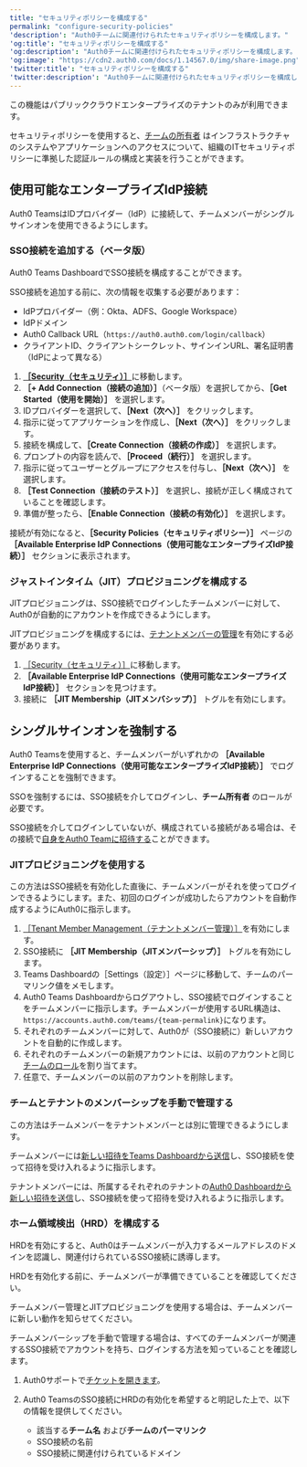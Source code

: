 ```yaml
---
title: "セキュリティポリシーを構成する"
permalink: "configure-security-policies"
'description': "Auth0チームに関連付けられたセキュリティポリシーを構成します。"
'og:title': "セキュリティポリシーを構成する"
'og:description': "Auth0チームに関連付けられたセキュリティポリシーを構成します。"
'og:image': "https://cdn2.auth0.com/docs/1.14567.0/img/share-image.png"
'twitter:title': "セキュリティポリシーを構成する"
'twitter:description': "Auth0チームに関連付けられたセキュリティポリシーを構成します。"
---
```


<Callout icon="file-lines" color="#0EA5E9" iconType="regular">

この機能はパブリッククラウドエンタープライズのテナントのみが利用できます。

</Callout>

セキュリティポリシーを使用すると、[チームの所有者](/docs/ja-jp/get-started/auth0-teams/team-member-management) はインフラストラクチャのシステムやアプリケーションへのアクセスについて、組織のITセキュリティポリシーに準拠した認証ルールの構成と実装を行うことができます。

## 使用可能なエンタープライズIdP接続

Auth0 TeamsはIDプロバイダー（<Tooltip data-tooltip-id="react-containers-DefinitionTooltip-2" href="/docs/ja-jp/glossary?term=idp" tip="IDプロバイダー（IdP）: デジタルIDを保存および管理するサービス。" cta="用語集の表示">IdP</Tooltip>）に接続して、チームメンバーがシングルサインオンを使用できるようにします。

### SSO接続を追加する（ベータ版）

Auth0 Teams Dashboardで<Tooltip data-tooltip-id="react-containers-DefinitionTooltip-0" href="/docs/ja-jp/glossary?term=single-sign-on" tip="シングルサインオン（SSO）: ユーザーが1つのアプリケーションにログインした後、そのユーザーを他のアプリケーションに自動的にログインさせるサービス。" cta="用語集の表示">SSO</Tooltip>接続を構成することができます。

<Callout icon="file-lines" color="#0EA5E9" iconType="regular">

SSO接続を追加する前に、次の情報を収集する必要があります：

* IdPプロバイダー（例：Okta、ADFS、Google Workspace）
* IdPドメイン
* Auth0 Callback URL（`https://auth0.auth0.com/login/callback`）
* クライアントID、クライアントシークレット、サインインURL、署名証明書（IdPによって異なる）

</Callout>

1. [**［Security（セキュリティ）］**](https://accounts.auth0.com/teams/#/security-policies)に移動します。
2. **［+ Add Connection（接続の追加）］**（ベータ版）を選択してから、**［Get Started（使用を開始）］** を選択します。
3. IDプロバイダーを選択して、**［Next（次へ）］** をクリックします。
4. 指示に従ってアプリケーションを作成し、**［Next（次へ）］** をクリックします。
5. 接続を構成して、**［Create Connection（接続の作成）］** を選択します。
6. プロンプトの内容を読んで、**［Proceed（続行）］** を選択します。
7. 指示に従ってユーザーとグループにアクセスを付与し、**［Next（次へ）］** を選択します。
8. **［Test Connection（接続のテスト）］** を選択し、接続が正しく構成されていることを確認します。
9. 準備が整ったら、**［Enable Connection（接続の有効化）］** を選択します。

接続が有効になると、**［Security Policies（セキュリティポリシー）］** ページの **［Available Enterprise IdP Connections（使用可能なエンタープライズIdP接続）］** セクションに表示されます。

### ジャストインタイム（JIT）プロビジョニングを構成する

JITプロビジョニングは、SSO接続でログインしたチームメンバーに対して、Auth0が自動的にアカウントを作成できるようにします。

<Callout icon="file-lines" color="#0EA5E9" iconType="regular">

JITプロビジョニングを構成するには、[テナントメンバーの管理](/docs/ja-jp/get-started/auth0-teams/tenant-member-management)を有効にする必要があります。

</Callout>

1. [［Security（セキュリティ）］](https://accounts.auth0.com/teams/#/security-policies)に移動します。
2. **［Available Enterprise IdP Connections（使用可能なエンタープライズIdP接続）］** セクションを見つけます。
3. 接続に **［JIT Membership（JITメンバシップ）］** トグルを有効にします。

## シングルサインオンを強制する

Auth0 Teamsを使用すると、チームメンバーがいずれかの **［Available Enterprise IdP Connections（使用可能なエンタープライズIdP接続）］** でログインすることを強制できます。

<Callout icon="file-lines" color="#0EA5E9" iconType="regular">

SSOを強制するには、SSO接続を介してログインし、**チーム所有者** のロールが必要です。

SSO接続を介してログインしていないが、構成されている接続がある場合は、その接続で[自身をAuth0 Teamに招待する](/docs/ja-jp/get-started/auth0-teams/team-member-management)ことができます。

</Callout>

### JITプロビジョニングを使用する

この方法はSSO接続を有効化した直後に、チームメンバーがそれを使ってログインできるようにします。また、初回のログインが成功したらアカウントを自動作成するようにAuth0に指示します。

1. [［Tenant Member Management（テナントメンバー管理）］](/docs/ja-jp/get-started/auth0-teams/tenant-member-management)を有効にします。
2. SSO接続に **［JIT Membership（JITメンバーシップ）］** トグルを有効にします。
3. Teams Dashboardの［Settings（設定）］ページに移動して、チームのパーマリンク値をメモします。
4. Auth0 Teams Dashboardからログアウトし、SSO接続でログインすることをチームメンバーに指示します。チームメンバーが使用するURL構造は、`https://accounts.auth0.com/teams/{team-permalink}`になります。
5. それぞれのチームメンバーに対して、Auth0が（SSO接続に）新しいアカウントを自動的に作成します。
6. それぞれのチームメンバーの新規アカウントには、以前のアカウントと同じ[チームのロール](/docs/ja-jp/get-started/auth0-teams/team-member-management)を割り当てます。
7. 任意で、チームメンバーの以前のアカウントを削除します。

### チームとテナントのメンバーシップを手動で管理する

この方法はチームメンバーをテナントメンバーとは別に管理できるようにします。

チームメンバーには[新しい招待をTeams Dashboardから送信](/docs/ja-jp/get-started/auth0-teams/team-member-management)し、SSO接続を使って招待を受け入れるように指示します。

テナントメンバーには、所属するそれぞれのテナントの[Auth0 Dashboardから新しい招待を送信](/docs/ja-jp/get-started/manage-dashboard-access/add-dashboard-users)し、SSO接続を使って招待を受け入れるように指示します。

### ホーム領域検出（HRD）を構成する

HRDを有効にすると、Auth0はチームメンバーが入力するメールアドレスのドメインを認識し、関連付けられているSSO接続に誘導します。

<Warning>

HRDを有効化する前に、チームメンバーが準備できていることを確認してください。

チームメンバー管理とJITプロビジョニングを使用する場合は、チームメンバーに新しい動作を知らせてください。

チームメンバーシップを手動で管理する場合は、すべてのチームメンバーが関連するSSO接続でアカウントを持ち、ログインする方法を知っていることを確認します。

</Warning>

1. Auth0サポートで[チケットを開きます](https://support.auth0.com)。
2. Auth0 TeamsのSSO接続にHRDの有効化を希望すると明記した上で、以下の情報を提供してください。

   * 該当する**チーム名** および**チームのパーマリンク**
   * SSO接続の名前
   * SSO接続に関連付けられているドメイン